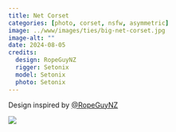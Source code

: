 ```yaml
---
title: Net Corset
categories: [photo, corset, nsfw, asymmetric]
image: ../www/images/ties/big-net-corset.jpg
image-alt: ""
date: 2024-08-05
credits: 
  design: RopeGuyNZ
  rigger: Setonix
  model: Setonix
  photo: Setonix
---
```


Design inspired by [@RopeGuyNZ](https://fetlife.com/users/4561306/pictures/173961077)

![](../www/images/ties/big-net-corset.jpg)

